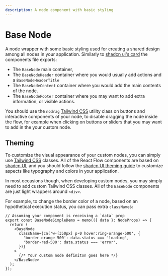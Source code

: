 ```yaml
---
description: A node component with basic styling
---
```



# Base Node

A node wrapper with some basic styling used for creating a shared design among all nodes in your application.
Similarly to [shadcn ui's card](https://ui.shadcn.com/docs/components/card) the components file exports:

- The `BaseNode` main container,
- The `BaseNodeHeader` container where you would usually add actions and a `BaseNodeHeaderTitle`
- The `BaseNodeContent` container where you would add the main contents of the node.
- The `BaseNodeFooter` container where you may want to add extra information, or visible actions.

You should use the `nodrag` [Tailwind CSS](https://tailwindcss.com/) utility
class on buttons and interactive components of your node, to disable dragging
the node inside the flow, for example when clicking on buttons or sliders that you may
want to add in the your custom node.

<UiComponentViewer id="base-node" />

## Theming

To customize the visual appearance of your custom nodes, you can simply use
[Tailwind CSS](https://tailwindcss.com/) classes. All of the React Flow
components are based on [shadcn UI](https://ui.shadcn.com/), and you should follow
the [shadcn UI theming guide](https://ui.shadcn.com/docs/theming) to customize aspects like typography and colors
in your application.

In most occasions though, when developing custom nodes, you may simply need to
add custom Tailwind CSS classes. All of the `BaseNode` components are just light wrappers around `<div>`.

For example, to change the border color of a node, based on an hypothetical execution status,
you can pass extra `className`s:

```tsx
// Assuming your component is receiving a `data` prop
export const BaseNodeSimpleDemo = memo(({ data }: NodeProps) => {
  return (
    <BaseNode
      className={cn('w-[350px] p-0 hover:ring-orange-500', {
        'border-orange-500': data.status === 'loading',
        'border-red-500': data.status === 'error',
      })}
    >
      {/* Your custom node definiton goes here */}
    </BaseNode>
  );
});
```
